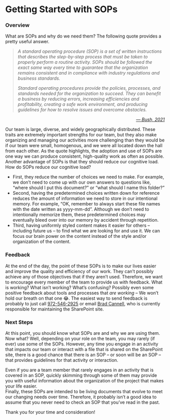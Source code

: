 # Getting Started with SOPs {#sec-sop_start}

### Overview
What are SOPs and why do we need them? The following quote provides a pretty useful answer. 

> *A standard operating procedure (SOP) is a set of written instructions that describes the step-by-step process that must be taken to properly perform a routine activity. SOPs should be followed the exact same way every time to guarantee that the organization remains consistent and in compliance with industry regulations and business standards.* 
>
> *Standard operating procedures provide the policies, processes, and standards needed for the organization to succeed. They can benefit a business by reducing errors, increasing efficiencies and profitability, creating a safe work environment, and producing guidelines for how to resolve issues and overcome obstacles.* 

<div style="text-align: right"> *[— Bush, 2021](https://www.techtarget.com/searchbusinessanalytics/definition/standard-operating-procedure-SOP)* </div> 

Our team is large, diverse, and widely geographically distributed. These traits are extremely important strengths for our team, but they also make organizing and managing our activities more challenging than they would be if our team were small, homogenous, and we were all located down the hall from each other. As the quote highlights, the adoption and use of SOPs are one way we can produce consistent, high-quality work as often as possible. Another advantage of SOPs is that they should reduce our cognitive load. How do SOPs reduce our cognitive load?  

  - First, they reduce the number of choices we need to make. For example, we don’t need to come up with our own answers to questions like, "where should I put this document?" or “what should I name this folder?”  
  - Second, having the predetermined choices written down for reference reduces the amount of information we need to store in our intentional memory. For example, "OK, remember to always start these file names with the date written as yyyy-mm-dd". Although we don’t need to intentionally memorize them, these predetermined choices may eventually bleed over into our memory by accident through repetition.  
  - Third, having uniformly styled content makes it easier for others -- including future us -- to find what we are looking for and use it. We can focus our brain power on the content instead of the style and/or organization of the content. 
  
### Feedback
At the end of the day, the point of these SOPs is to make our lives easier and improve the quality and efficiency of our work. They can’t possibly achieve any of those objectives that if they aren’t used. Therefore, we want to encourage every member of the team to provide us with feedback. What is working? What isn’t working? What’s confusing? Possibly even some positive feedback about tools and processes that *are working* – We won’t hold our breath on that one 😂. The easiest way to send feedback is probably to just call [972-546-2925](tel:9725462925) or email [Brad Cannell](mailto:Michael.B.Cannell@uth.tmc.edu), who is currently responsible for maintaining the SharePoint site.  

### Next Steps 
At this point, you should know what SOPs are and why we are using them. Now what? Well, depending on your role on the team, you may rarely (if ever) use some of the SOPs. However, any time you engage in an activity that impacts our team or interact with a file that is shared on the SharePoint site, there is a good chance that there is an SOP – or soon will be an SOP -- that provides guidelines for that activity or interaction. 

Even if you are a team member that rarely engages in an activity that is covered in an SOP, quickly skimming through some of them may provide you with useful information about the organization of the project that makes your life easier.  
Finally, these SOPs are intended to be living documents that evolve to meet our changing needs over time. Therefore, it probably isn’t a good idea to assume that you never need to check an SOP that you’ve read in the past.  

Thank you for your time and consideration! 
